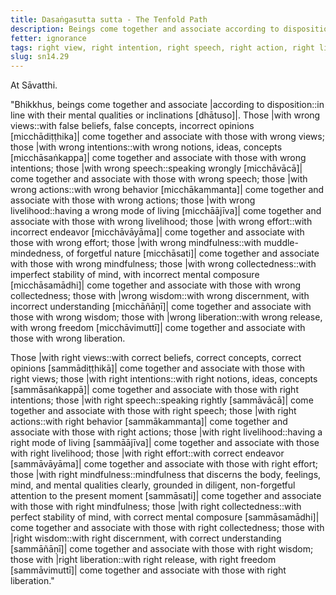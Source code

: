 ```yaml
---
title: Dasaṅgasutta sutta - The Tenfold Path
description: Beings come together and associate according to disposition. Those with wrong views come together and associate with those with wrong views, and similar for the other eight factors. Those with right views come together and associate with those with right views, and similar for the other eight factors.
fetter: ignorance
tags: right view, right intention, right speech, right action, right livelihood, right effort, right mindfulness, right collectedness, right wisdom, right liberation, wrong view, wrong intention, wrong speech, wrong action, wrong livelihood, wrong effort, wrong mindfulness, wrong collectedness, wrong wisdom, wrong liberation, beings, friendship, sn, sn12-21, sn14
slug: sn14.29
---
```


At Sāvatthi.

"Bhikkhus, beings come together and associate |according to disposition::in line with their mental qualities or inclinations [dhātuso]|. Those |with wrong views::with false beliefs, false concepts, incorrect opinions [micchādiṭṭhika]| come together and associate with those with wrong views; those |with wrong intentions::with wrong notions, ideas, concepts [micchāsaṅkappa]| come together and associate with those with wrong intentions; those |with wrong speech::speaking wrongly [micchāvācā]| come together and associate with those with wrong speech; those |with wrong actions::with wrong behavior [micchākammanta]| come together and associate with those with wrong actions; those |with wrong livelihood::having a wrong mode of living [micchāājīva]| come together and associate with those with wrong livelihood; those |with wrong effort::with incorrect endeavor [micchāvāyāma]| come together and associate with those with wrong effort; those |with wrong mindfulness::with muddle-mindedness, of forgetful nature [micchāsati]| come together and associate with those with wrong mindfulness; those |with wrong collectedness::with imperfect stability of mind, with incorrect mental composure [micchāsamādhi]| come together and associate with those with wrong collectedness; those with |wrong wisdom::with wrong discernment, with incorrect understanding [micchāñāṇī]| come together and associate with those with wrong wisdom; those with |wrong liberation::with wrong release, with wrong freedom [micchāvimuttī]| come together and associate with those with wrong liberation.

Those |with right views::with correct beliefs, correct concepts, correct opinions [sammādiṭṭhikā]| come together and associate with those with right views; those |with right intentions::with right notions, ideas, concepts [sammāsaṅkappā]| come together and associate with those with right intentions; those |with right speech::speaking rightly [sammāvācā]| come together and associate with those with right speech; those |with right actions::with right behavior [sammākammanta]| come together and associate with those with right actions; those |with right livelihood::having a right mode of living [sammāājīva]| come together and associate with those with right livelihood; those |with right effort::with correct endeavor [sammāvāyāma]| come together and associate with those with right effort; those |with right mindfulness::mindfulness that discerns the body, feelings, mind, and mental qualities clearly, grounded in diligent, non-forgetful attention to the present moment [sammāsati]| come together and associate with those with right mindfulness; those |with right collectedness::with perfect stability of mind, with correct mental composure [sammāsamādhi]| come together and associate with those with right collectedness; those with |right wisdom::with right discernment, with correct understanding [sammāñāṇī]| come together and associate with those with right wisdom; those with |right liberation::with right release, with right freedom [sammāvimuttī]| come together and associate with those with right liberation."